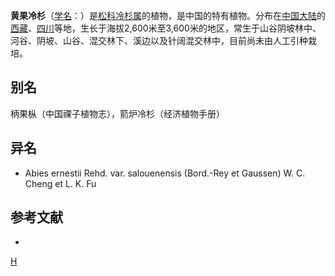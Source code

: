 {{Speciesbox 
| genus = Abies
| species = ernestii
| status = NE
| status_system = IUCN3.1
| authority = Rehd.
}}

'''黄果冷杉'''（[[学名|学名]]：{{lang|la|''Abies ernestii''}}）是[[松科|松科]][[冷杉属|冷杉属]]的植物，是中国的特有植物。分布在[[中国大陆|中国大陆]]的[[西藏|西藏]]、[[四川|四川]]等地，生长于海拔2,600米至3,600米的地区，常生于山谷阴坡林中、河谷、阴坡、山谷、混交林下、溪边以及针阔混交林中，目前尚未由人工引种栽培。

== 别名 ==
柄果枞（中国祼子植物志），箭炉冷杉（经济植物手册）

== 异名 ==
* Abies ernestii Rehd. var. salouenensis (Bord.-Rey et Gaussen) W. C. Cheng et L. K. Fu

== 参考文献 ==
<div class="references-small">
* {{cite web| url =http://www.bioinfo.cn/db05/KmzwSpecies.php?action=view&id=16817| title =黄果冷杉| work =《中国高等植物数据库全库》| publisher =中国科学院微生物研究所| author =昆明植物研究所| accessdate =2009-02-25| deadurl =yes| archiveurl =https://web.archive.org/web/20160305055055/http://www.bioinfo.cn/db05/KmzwSpecies.php?action=view&id=16817| archivedate =2016-03-05}}
</div>
{{Taxonbar|from=Q11177647}}

[[Category:冷杉属|H]]